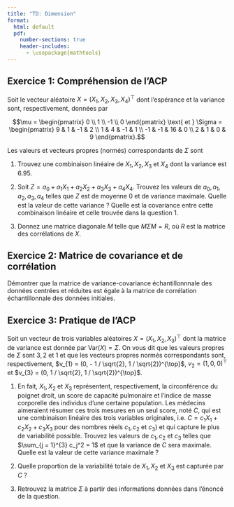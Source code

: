 ```yaml
--- 
title: "TD: Dimension"
format:
  html: default
  pdf: 
    number-sections: true
    header-includes:
      - \usepackage{mathtools} 
---
```


## Exercice 1: Compréhension de l'ACP 

Soit le vecteur aléatoire $X = (X_{1}, X_{2}, X_{3}, X_{4})^{\top}$ dont l'espérance et la variance sont, respectivement, données par 

$$\mu = \begin{pmatrix}
  0 \\ 1 \\ -1 \\ 0
\end{pmatrix} \text{ et } \Sigma = \begin{pmatrix}
  9 &  1 & -1 & 2 \\
  1 &  4 & -1 & 1 \\
 -1 & -1 & 16 & 0 \\
  2 &  1 &  0 & 9 
\end{pmatrix}.$$

Les valeurs et vecteurs propres (normés) correspondants de $\Sigma$ sont 

\begin{align}
\lambda_{1} &= 16.27, \quad & \alpha_1 &= (0.165, 0.098, -0.980, 0.059)^{\top}, \\
\lambda_{2} &= 11.12, \quad & \alpha_1 &= (0.665, 0.169, 0.171, 0.707)^{\top}, \\
\lambda_{3} &= 6.95, \quad & \alpha_1 &= (0.718, -0.017, 0.077, -0.691)^{\top}, \\
\lambda_{4} &= 3.67, \quad & \alpha_1 &= (0.118, -0.981, -0.070, 0.139)^{\top}. \\
\end{align}

1. Trouvez une combinaison linéaire de $X_{1}, X_{2}, X_{3}$ et $X_{4}$ dont la variance est $6.95$.

2. Soit $Z = a_{0} + a_{1} X_{1} + a_{2} X_{2} + a_{3} X_{3} + a_{4} X_{4}$. Trouvez les valeurs de $a_{0}, a_{1}, a_{2}, a_{3}, a_{4}$ telles que $Z$ est de moyenne $0$ et de variance maximale. Quelle est la valeur de cette variance ? Quelle est la covariance entre cette combinaison linéaire et celle trouvée dans la question 1.

3. Donnez une matrice diagonale $M$ telle que $M \Sigma M = R$, où $R$ est la matrice des corrélations de $X$.

## Exercice 2: Matrice de covariance et de corrélation 

Démontrer que la matrice de variance-covariance échantillonnnale des données centrées et réduites est égale à la matrice de corrélation échantillonnale des données initiales.


## Exercice 3: Pratique de l'ACP 

Soit un vecteur de trois variables aléatoires $X = (X_{1}, X_{2}, X_{3})^{\top}$ dont la matrice de variance est donnée par $\mathrm{Var}(X) = \Sigma$. On vous dit que les valeurs propres de $\Sigma$ sont $3, 2$ et $1$ et que les vecteurs propres normés correspondants sont, respectivement, $v_{1} = (0, - 1 / \sqrt{2}, 1 / \sqrt{2})^{\top}$, $v_{2} = (1, 0, 0)^{\top}$ et $v_{3} = (0, 1 / \sqrt{2}, 1 / \sqrt{2})^{\top}$.

1. En fait, $X_{1}, X_{2}$ et $X_{3}$ représentent, respectivement, la circonférence du poignet droit, un score de capacité pulmonaire et l'indice de masse corporelle des individus d'une certaine population. Les médecins aimeraient résumer ces trois mesures en un seul score, noté $C$, qui est une combinaison linéaire des trois variables originales, i.e. $C = c_{1} X_{1} + c_{2} X_{2} + c_{3} X_{3}$ pour des nombres réels $c_{1}, c_{2}$ et $c_{3}$) et qui capture le plus de variabilité possible. Trouvez les valeurs de $c_{1}, c_{2}$ et $c_{3}$ telles que $\sum_{j = 1}^{3} c_j^2 = 1$ et que la variance de $C$ sera maximale. Quelle est la valeur de cette variance maximale ?

2. Quelle proportion de la variabilité totale de $X_{1}, X_{2}$ et $X_{3}$ est capturée par $C$ ?

3. Retrouvez la matrice $\Sigma$ à partir des informations données dans l'énoncé de la question.
